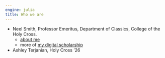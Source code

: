 ```yaml
---
engine: julia
title: Who we are
---
```



- Neel Smith, Professor Emeritus, Department of Classics, College of the Holy Cross.
    - [about me](https://neelsmith.quarto.pub)
    - more of [my digital scholarship](href: https://neelsmith.quarto.pub/digschol/)
- Ashley Terjanian, Holy Cross '26

